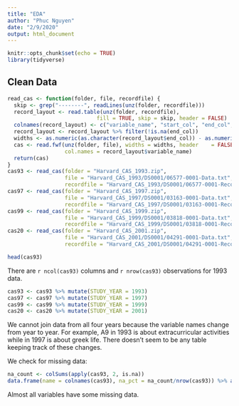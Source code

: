 ```yaml
---
title: "EDA"
author: "Phuc Nguyen"
date: "2/9/2020"
output: html_document
---
```


```r
knitr::opts_chunk$set(echo = TRUE)
library(tidyverse)
```

## Clean Data

```r
read_cas <- function(folder, file, recordfile) {
  skip <- grep("--------", readLines(unz(folder, recordfile)))
  record_layout <- read.table(unz(folder, recordfile), 
                            fill = TRUE, skip = skip, header = FALSE)
  colnames(record_layout) <- c("variable_name", "start_col", "end_col", "type")
  record_layout <- record_layout %>% filter(!is.na(end_col))
  widths <- as.numeric(as.character(record_layout$end_col)) - as.numeric(as.character(record_layout$start_col)) + 1
  cas <- read.fwf(unz(folder, file), widths = widths, header	= FALSE,
                  col.names = record_layout$variable_name)
  return(cas)
}
cas93 <- read_cas(folder = "Harvard_CAS_1993.zip", 
                  file = "Harvard_CAS_1993/DS0001/06577-0001-Data.txt",
                  recordfile = "Harvard_CAS_1993/DS0001/06577-0001-Record_layout.txt")
cas97 <- read_cas(folder = "Harvard_CAS_1997.zip", 
                  file = "Harvard_CAS_1997/DS0001/03163-0001-Data.txt",
                  recordfile = "Harvard_CAS_1997/DS0001/03163-0001-Record_layout.txt")
cas99 <- read_cas(folder = "Harvard_CAS_1999.zip", 
                  file = "Harvard_CAS_1999/DS0001/03818-0001-Data.txt",
                  recordfile = "Harvard_CAS_1999/DS0001/03818-0001-Record_layout.txt")
cas20 <- read_cas(folder = "Harvard_CAS_2001.zip", 
                  file = "Harvard_CAS_2001/DS0001/04291-0001-Data.txt",
                  recordfile = "Harvard_CAS_2001/DS0001/04291-0001-Record_layout.txt")
```


```r
head(cas93)
```

There are `r ncol(cas93)` columns and `r nrow(cas93)` observations for 1993 data.

```r
cas93 <- cas93 %>% mutate(STUDY_YEAR = 1993)
cas97 <- cas97 %>% mutate(STUDY_YEAR = 1997)
cas99 <- cas99 %>% mutate(STUDY_YEAR = 1999)
cas20 <- cas20 %>% mutate(STUDY_YEAR = 2001)
```

We cannot join data from all four years because the variable names change from year to year. For example, A9 in 1993 is about extracurricular activities while in 1997 is about greek life. There doesn't seem to be any table keeping track of these changes.

We check for missing data:

```r
na_count <- colSums(apply(cas93, 2, is.na))
data.frame(name = colnames(cas93), na_pct = na_count/nrow(cas93)) %>% arrange(desc(na_pct))
```

Almost all variables have some missing data.


